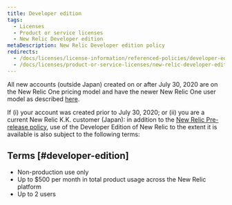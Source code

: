 ```yaml
---
title: Developer edition
tags:
  - Licenses
  - Product or service licenses
  - New Relic Developer edition
metaDescription: New Relic Developer edition policy
redirects:
  - /docs/licenses/license-information/referenced-policies/developer-edition-policy
  - /docs/licenses/product-or-service-licenses/new-relic-developer-edition/developer-edition-policy
---
```


All new accounts (outside Japan) created on or after July 30, 2020 are on the New Relic One pricing model and have the newer New Relic One user model as described [here](/docs/accounts/accounts-billing/new-relic-one-pricing-users/transition-guide-new-pricing-plan).

If (i) your account was created prior to July 30, 2020; or (ii) you are a current New Relic K.K. customer (Japan): in addition to the [New Relic Pre-release policy](/docs/licenses/license-information/referenced-policies/new-relic-pre-release-policy), use of the Developer Edition of New Relic to the extent it is available is also subject to the following terms:

## Terms [#developer-edition]

* Non-production use only
* Up to $500 per month in total product usage across the New Relic platform
* Up to 2 users
